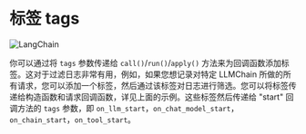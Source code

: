 # 标签 tags

![LangChain](https://pica.zhimg.com/50/v2-56e8bbb52aa271012541c1fe1ceb11a2_r.gif 'LangChain中文网')

你可以通过将 `tags` 参数传递给 `call()`/`run()`/`apply()` 方法来为回调函数添加标签。这对于过滤日志非常有用，例如，如果您想记录对特定 LLMChain 所做的所有请求，您可以添加一个标签，然后通过该标签对日志进行筛选。您可以将标签传递给构造函数和请求回调函数，详见上面的示例。这些标签然后传递给 "start" 回调方法的 `tags` 参数，即 `on_llm_start`，`on_chat_model_start`，`on_chain_start`，`on_tool_start`。
